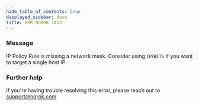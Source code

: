 ```yaml
---
hide_table_of_contents: true
displayed_sidebar: docs
title: ERR_NGROK_1413
---
```




### Message

IP Policy Rule is missing a network mask. Consider using `IP`/`BITS` if you want to target a single host IP.

<ErrorDetails error="err_ngrok_1413" />

### Further help

If you're having trouble resolving this error, please reach out to [support@ngrok.com](mailto:support@ngrok.com?subject=Help%20with%20ERR_NGROK_1413)
